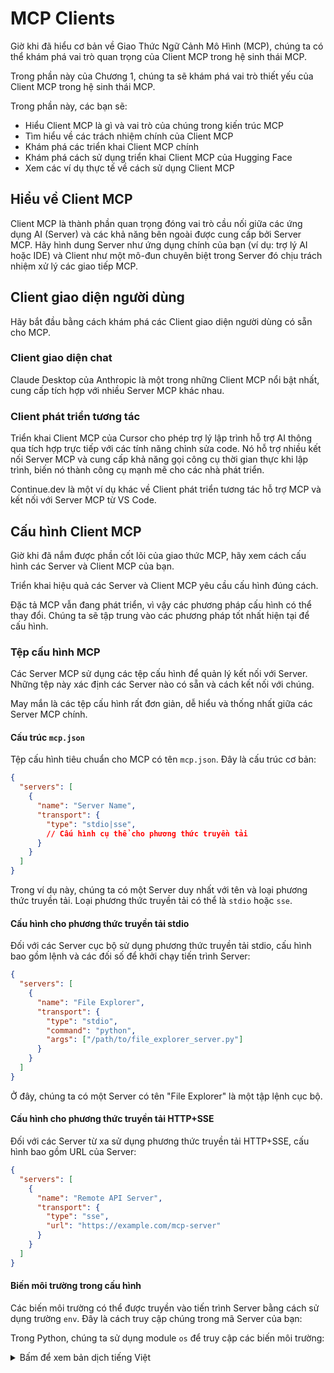 # MCP Clients

Giờ khi đã hiểu cơ bản về Giao Thức Ngữ Cảnh Mô Hình (MCP), chúng ta có thể khám phá vai trò quan trọng của Client MCP trong hệ sinh thái MCP.

Trong phần này của Chương 1, chúng ta sẽ khám phá vai trò thiết yếu của Client MCP trong hệ sinh thái MCP.

Trong phần này, các bạn sẽ:

* Hiểu Client MCP là gì và vai trò của chúng trong kiến trúc MCP
* Tìm hiểu về các trách nhiệm chính của Client MCP
* Khám phá các triển khai Client MCP chính
* Khám phá cách sử dụng triển khai Client MCP của Hugging Face
* Xem các ví dụ thực tế về cách sử dụng Client MCP

## Hiểu về Client MCP

Client MCP là thành phần quan trọng đóng vai trò cầu nối giữa các ứng dụng AI (Server) và các khả năng bên ngoài được cung cấp bởi Server MCP. Hãy hình dung Server như ứng dụng chính của bạn (ví dụ: trợ lý AI hoặc IDE) và Client như một mô-đun chuyên biệt trong Server đó chịu trách nhiệm xử lý các giao tiếp MCP.

## Client giao diện người dùng

Hãy bắt đầu bằng cách khám phá các Client giao diện người dùng có sẵn cho MCP.

### Client giao diện chat

Claude Desktop của Anthropic là một trong những Client MCP nổi bật nhất, cung cấp tích hợp với nhiều Server MCP khác nhau.

### Client phát triển tương tác

Triển khai Client MCP của Cursor cho phép trợ lý lập trình hỗ trợ AI thông qua tích hợp trực tiếp với các tính năng chỉnh sửa code. Nó hỗ trợ nhiều kết nối Server MCP và cung cấp khả năng gọi công cụ thời gian thực khi lập trình, biến nó thành công cụ mạnh mẽ cho các nhà phát triển.

Continue.dev là một ví dụ khác về Client phát triển tương tác hỗ trợ MCP và kết nối với Server MCP từ VS Code.

## Cấu hình Client MCP

Giờ khi đã nắm được phần cốt lõi của giao thức MCP, hãy xem cách cấu hình các Server và Client MCP của bạn.

Triển khai hiệu quả các Server và Client MCP yêu cầu cấu hình đúng cách.

<Tip>

Đặc tả MCP vẫn đang phát triển, vì vậy các phương pháp cấu hình có thể thay đổi. Chúng ta sẽ tập trung vào các phương pháp tốt nhất hiện tại để cấu hình.

</Tip>

### Tệp cấu hình MCP

Các Server MCP sử dụng các tệp cấu hình để quản lý kết nối với Server. Những tệp này xác định các Server nào có sẵn và cách kết nối với chúng.

May mắn là các tệp cấu hình rất đơn giản, dễ hiểu và thống nhất giữa các Server MCP chính.

#### Cấu trúc `mcp.json`

Tệp cấu hình tiêu chuẩn cho MCP có tên `mcp.json`. Đây là cấu trúc cơ bản:

```json
{
  "servers": [
    {
      "name": "Server Name",
      "transport": {
        "type": "stdio|sse",
        // Cấu hình cụ thể cho phương thức truyền tải
      }
    }
  ]
}
```

Trong ví dụ này, chúng ta có một Server duy nhất với tên và loại phương thức truyền tải. Loại phương thức truyền tải có thể là `stdio` hoặc `sse`.

#### Cấu hình cho phương thức truyền tải stdio

Đối với các Server cục bộ sử dụng phương thức truyền tải stdio, cấu hình bao gồm lệnh và các đối số để khởi chạy tiến trình Server:

```json
{
  "servers": [
    {
      "name": "File Explorer",
      "transport": {
        "type": "stdio",
        "command": "python",
        "args": ["/path/to/file_explorer_server.py"]
      }
    }
  ]
}
```

Ở đây, chúng ta có một Server có tên "File Explorer" là một tập lệnh cục bộ.

#### Cấu hình cho phương thức truyền tải HTTP+SSE

Đối với các Server từ xa sử dụng phương thức truyền tải HTTP+SSE, cấu hình bao gồm URL của Server:

```json
{
  "servers": [
    {
      "name": "Remote API Server",
      "transport": {
        "type": "sse",
        "url": "https://example.com/mcp-server"
      }
    }
  ]
}
```

#### Biến môi trường trong cấu hình

Các biến môi trường có thể được truyền vào tiến trình Server bằng cách sử dụng trường `env`. Đây là cách truy cập chúng trong mã Server của bạn:

<hfoptions id="env-variables">
<hfoption id="python">

Trong Python, chúng ta sử dụng module `os` để truy cập các biến môi trường:

<details>
<summary>Bấm để xem bản dịch tiếng Việt</summary>
```
import os

# Truy cập các biến môi trường
github_token = os.environ.get("GITHUB_TOKEN")
if not github_token:
    raise ValueError("GITHUB_TOKEN environment variable is required")

# Sử dụng token trong mã Server
def make_github_request():
    headers = {"Authorization": f"Bearer {github_token}"}
    # ... phần còn lại của mã
```
</details>
```
import os

# Access environment variables
github_token = os.environ.get("GITHUB_TOKEN")
if not github_token:
    raise ValueError("GITHUB_TOKEN environment variable is required")

# Use the token in your server code
def make_github_request():
    headers = {"Authorization": f"Bearer {github_token}"}
    # ... rest of your code
```

</hfoption>
<hfoption id="javascript">

Trong JavaScript, chúng ta sử dụng object `process.env` để truy cập các biến môi trường:

<details>
<summary>Bấm để xem bản dịch tiếng Việt</summary>
```
// Truy cập các biến môi trường
const githubToken = process.env.GITHUB_TOKEN;
if (!githubToken) {
    throw new Error("GITHUB_TOKEN environment variable is required");
}

// Sử dụng token trong mã Server
function makeGithubRequest() {
    const headers = { "Authorization": `Bearer ${githubToken}` };
    // ... phần còn lại của mã
}
```
</details>
```
// Access environment variables
const githubToken = process.env.GITHUB_TOKEN;
if (!githubToken) {
    throw new Error("GITHUB_TOKEN environment variable is required");
}

// Use the token in your server code
function makeGithubRequest() {
    const headers = { "Authorization": `Bearer ${githubToken}` };
    // ... rest of your code
}
```

</hfoption>
</hfoptions>

Cấu hình tương ứng trong `mcp.json` sẽ trông như thế này:

```json
{
  "servers": [
    {
      "name": "GitHub API",
      "transport": {
        "type": "stdio",
        "command": "python",
        "args": ["/path/to/github_server.py"],
        "env": {
          "GITHUB_TOKEN": "your_github_token"
        }
      }
    }
  ]
}
```

### Ví dụ về Cấu hình

Hãy cùng xem qua một số kịch bản cấu hình trong thực tế:

#### Kịch bản 1: Cấu hình Server Cục bộ

Trong kịch bản này, chúng ta có một Server cục bộ là script Python có thể là trình khám phá file hoặc trình chỉnh sửa code.

```json
{
  "servers": [
    {
      "name": "File Explorer",
      "transport": {
        "type": "stdio",
        "command": "python",
        "args": ["/path/to/file_explorer_server.py"]
      }
    }
  ]
}
```

#### Kịch bản 2: Cấu hình Server Từ xa

Trong kịch bản này, chúng ta có một Server từ xa là API thời tiết.

```json
{
  "servers": [
    {
      "name": "Weather API",
      "transport": {
        "type": "sse",
        "url": "https://example.com/mcp-server"
      }
    }
  ]
}
```

Việc cấu hình đúng cách là yếu tố thiết yếu để triển khai thành công các tích hợp MCP. Bằng cách hiểu rõ các khía cạnh này, các bạn có thể tạo ra các kết nối mạnh mẽ và đáng tin cậy giữa các ứng dụng AI và các khả năng bên ngoài.

Trong phần tiếp theo, chúng ta sẽ khám phá hệ sinh thái các Server MCP có sẵn trên Hugging Face Hub và cách xuất bản Server của riêng bạn tại đó.

## Code Clients

Bạn cũng có thể sử dụng MCP Client trong code để các công cụ có sẵn cho LLM. Hãy cùng khám phá một số ví dụ trong `smolagents`.

Đầu tiên, hãy xem qua Server thời tiết từ trang trước. Trong `smolagents`, chúng ta có thể sử dụng lớp `ToolCollection` để tự động phát hiện và đăng ký các công cụ từ Server MCP. Việc này được thực hiện bằng cách truyền `StdioServerParameters` hoặc `SSEServerParameters` vào phương thức `ToolCollection.from_mcp`. Sau đó chúng ta có thể in các công cụ ra console.

<details>
<summary>Bấm để xem bản dịch tiếng Việt</summary>
```python
from smolagents import ToolCollection, CodeAgent
from mcp.client.stdio import StdioServerParameters

server_parameters = StdioServerParameters(command="uv", args=["run", "server.py"])

with ToolCollection.from_mcp(
    server_parameters, trust_remote_code=True
) as tools:
    print("\n".join(f"{t.name}: {t.description}" for t in tools))
```
</details>
```python
from smolagents import ToolCollection, CodeAgent
from mcp.client.stdio import StdioServerParameters

server_parameters = StdioServerParameters(command="uv", args=["run", "server.py"])

with ToolCollection.from_mcp(
    server_parameters, trust_remote_code=True
) as tools:
    print("\n".join(f"{t.name}: {t.description}" for t in tools))

```

<details>
<summary>
Kết quả
</summary>

```sh
Weather API: Get the weather in a specific location

```

</details>

Chúng ta cũng có thể kết nối đến Server MCP được host trên máy từ xa. Trong trường hợp này, chúng ta cần truyền `SSEServerParameters` vào phương thức `ToolCollection.from_mcp`.

<details>
<summary>Bấm để xem bản dịch tiếng Việt</summary>
```python
from smolagents.mcp_client import MCPClient

with MCPClient(
    {"url": "https://abidlabs-mcp-tools2.hf.space/gradio_api/mcp/sse"}
) as tools:
    # Tools from the remote server are available
    print("\n".join(f"{t.name}: {t.description}" for t in tools))
```
</details>
```python
from smolagents.mcp_client import MCPClient

with MCPClient(
    {"url": "https://abidlabs-mcp-tools2.hf.space/gradio_api/mcp/sse"}
) as tools:
    # Tools from the remote server are available
    print("\n".join(f"{t.name}: {t.description}" for t in tools))
```

<details>
<summary>
Kết quả
</summary>

```sh
prime_factors: Compute the prime factorization of a positive integer.
generate_cheetah_image: Generate a cheetah image.
image_orientation: Returns whether image is portrait or landscape.
sepia: Apply a sepia filter to the input image.
```

</details>

Bây giờ hãy xem cách sử dụng MCP Client trong một code agent.

<details>
<summary>Bấm để xem bản dịch tiếng Việt</summary>
```python
from smolagents import ToolCollection, CodeAgent
from mcp.client.stdio import StdioServerParameters
from smolagents import CodeAgent, InferenceClientModel

model = InferenceClientModel()

server_parameters = StdioServerParameters(command="uv", args=["run", "server.py"])

with ToolCollection.from_mcp(
    server_parameters, trust_remote_code=True
) as tool_collection:
    agent = CodeAgent(tools=[*tool_collection.tools], model=model)
    agent.run("What's the weather in Tokyo?")
```
</details>
```python
from smolagents import ToolCollection, CodeAgent
from mcp.client.stdio import StdioServerParameters
from smolagents import CodeAgent, InferenceClientModel

model = InferenceClientModel()

server_parameters = StdioServerParameters(command="uv", args=["run", "server.py"])

with ToolCollection.from_mcp(
    server_parameters, trust_remote_code=True
) as tool_collection:
    agent = CodeAgent(tools=[*tool_collection.tools], model=model)
    agent.run("What's the weather in Tokyo?")

```

<details>
<summary>
Kết quả
</summary>

```sh
The weather in Tokyo is sunny with a temperature of 20 degrees Celsius.
```

</details>

Chúng ta cũng có thể kết nối đến các gói MCP. Đây là ví dụ về cách kết nối đến gói `pubmedmcp`.

```python
from smolagents import ToolCollection, CodeAgent
from mcp import StdioServerParameters

server_parameters = StdioServerParameters(
    command="uv",
    args=["--quiet", "pubmedmcp@0.1.3"],
    env={"UV_PYTHON": "3.12", **os.environ},
)

with ToolCollection.from_mcp(server_parameters, trust_remote_code=True) as tool_collection:
    agent = CodeAgent(tools=[*tool_collection.tools], add_base_tools=True)
    agent.run("Please find a remedy for hangover.")
```

<details>
<summary>Kết quả</summary>

<details>
<summary>Bấm để xem bản dịch tiếng Việt</summary>
```sh
Phương pháp chữa nôn nao là uống nước.
```
</details>
```sh
The remedy for hangover is to drink water.
```

</details>

## Bước tiếp theo

Giờ bạn đã hiểu về MCP Client, hãy sẵn sàng để:
* Khám phá các triển khai MCP Server cụ thể
* Tìm hiểu về cách tạo MCP Client tùy chỉnh
* Đi sâu vào các mẫu tích hợp MCP nâng cao

Hãy tiếp tục hành trình của chúng ta vào thế giới của Giao Thức Ngữ Cảnh Mô Hình!
